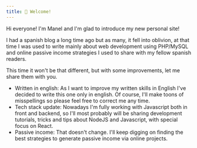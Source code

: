 ```yaml
---
title: 🚀 Welcome!
---
```

Hi everyone! I'm Manel and I'm glad to introduce my new personal site!

I had a spanish blog a long time ago but as many, it fell into oblivion, at that time I was used to write mainly about web development using PHP/MySQL and online passive income strategies I used to share with my fellow spanish readers.

This time it won't be that different, but with some improvements, let me share them with you.

* Written in english: As I want to improve my written skills in English I've decided to write this one only in english. Of course, I'll make toons of misspellings so please feel free to correct me any time.
* Tech stack update: Nowadays I'm fully working with Javascript both in front and backend, so I'll most probably will be sharing development tutorials, tricks and tips about NodeJS and Javascript, with special focus on React.
* Passive income: That doesn't change. I'll keep digging on finding the best strategies to generate passive income via online projects.